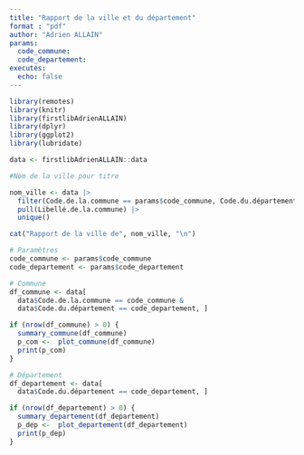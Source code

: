 ```yaml
---
title: "Rapport de la ville et du département"
format : "pdf"
author: "Adrien ALLAIN"
params: 
  code_commune: 
  code_departement: 
executes:
  echo: false
---
```


```r

library(remotes)
library(knitr)
library(firstlibAdrienALLAIN)
library(dplyr)
library(ggplot2)
library(lubridate)

data <- firstlibAdrienALLAIN::data

```

```r
#Nom de la ville pour titre

nom_ville <- data |> 
  filter(Code.de.la.commune == params$code_commune, Code.du.département == params$code_departement) |>
  pull(Libellé.de.la.commune) |> 
  unique()
```

```r
cat("Rapport de la ville de", nom_ville, "\n")

```



```r
# Paramètres
code_commune <- params$code_commune
code_departement <- params$code_departement

# Commune
df_commune <- data[
  data$Code.de.la.commune == code_commune & 
  data$Code.du.département == code_departement, ]

if (nrow(df_commune) > 0) {
  summary_commune(df_commune)
  p_com <-  plot_commune(df_commune)
  print(p_com)
}

# Département
df_departement <- data[
  data$Code.du.département == code_departement, ]

if (nrow(df_departement) > 0) {
  summary_departement(df_departement)
  p_dep <-  plot_departement(df_departement)
  print(p_dep)
}

```

